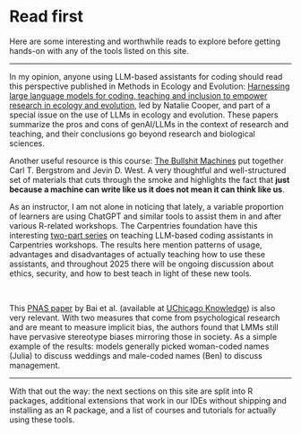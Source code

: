 # Read first {#sec-before-start}

Here are some interesting and worthwhile reads to explore before getting hands-on with any of the tools listed on this site.

---

In my opinion, anyone using LLM-based assistants for coding should read this perspective published in Methods in Ecology and Evolution: [Harnessing large language models for coding, teaching and inclusion to empower research in ecology and evolution](https://doi.org/10.1111/2041-210X.14325), led by Natalie Cooper, and part of a special issue on the use of LLMs in ecology and evolution. These papers summarize the pros and cons of genAI/LLMs in the context of research and teaching, and their conclusions go beyond research and biological sciences.

Another useful resource is this course: [The Bullshit Machines](https://thebullshitmachines.com/index.html
) put together Carl T. Bergstrom and Jevin D. West. A very thoughtful and well-structured set of materials that cuts through the smoke and highlights the fact that **just because a machine can write like us it does not mean it can think like us**.


As an instructor, I am not alone in noticing that lately, a variable proportion of learners are using ChatGPT and similar tools to assist them in and after various R-related workshops. The Carpentries foundation have this interesting [two-part series](https://carpentries.org/blog/2025/01/teaching-llms-report/) on teaching LLM-based coding assistants in Carpentries workshops. The results here mention patterns of usage, advantages and disadvantages of actually teaching how to use these assistants, and throughout 2025 there will be ongoing discussion about ethics, security, and how to best teach in light of these new tools.

</br>

This [PNAS paper](https://www.pnas.org/doi/10.1073/pnas.2416228122) by Bai et al. (available at [UChicago Knowledge](https://knowledge.uchicago.edu/record/14602)) is also very relevant. With two measures that come from psychological research and are meant to measure implicit bias, the authors found that LMMs still have pervasive stereotype
biases mirroring those in society. As a simple example of the results: models generally picked woman-coded names (Julia) to discuss weddings and male-coded names (Ben) to discuss management.


---

With that out the way: the next sections on this site are split into R packages, additional extensions that work in our IDEs without shipping and installing as an R package, and a list of courses and tutorials for actually using these tools.


